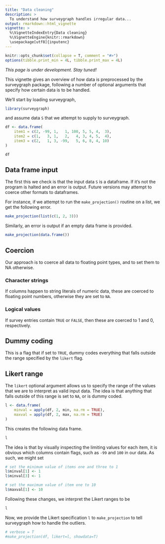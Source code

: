 ```yaml
---
title: "Data cleaning"
description: >
  To understand how surveygraph handles irregular data...
output: rmarkdown::html_vignette
vignette: >
  %\VignetteIndexEntry{Data cleaning}
  %\VignetteEngine{knitr::rmarkdown}
  \usepackage[utf8]{inputenc}
---
```


```r
knitr::opts_chunk$set(collapse = T, comment = "#>")
options(tibble.print_min = 4L, tibble.print_max = 4L)
```

_This page is under development. Stay tuned!_

This vignette gives an overview of how data is preprocessed by the surveygraph
package, following a number of optional arguments that specify how certain data
is to be handled.

We'll start by loading surveygraph,

```r
library(surveygraph)
```

and assume data `S` that we attempt to supply to surveygraph.

```r
df <- data.frame(
	item1 = c(2, -99, 1,   1, 100, 5, 5, 4,  3),
	item2 = c(1,   3, 1,   2,   4, 3, 4, 5,  4), 
	item3 = c(2,   1, 3, -99,   5, 6, 8, 4, 10)
)

df
```

## Data frame input

The first this we check is that the input data `S` is a dataframe. If it's not
the program is halted and an error is output. Future versions may attempt to 
coerce other formats to dataframes.

For instance, if we attempt to run the `make_projection()` routine on a list,
we get the following error.

```r
make_projection(list(c(1, 2, 3)))
```

Similarly, an error is output if an empty data frame is provided.

```r
make_projection(data.frame())
```

## Coercion

Our approach is to coerce all data to floating point types, and to set them to NA
otherwise.

### Character strings

If columns happen to string literals of numeric data, these are coerced to 
floating point numbers, otherwise they are set to `NA`.

### Logical values

If survey entries contain `TRUE` or `FALSE`, then these are coerced to 1 and 0,
respectively.

## Dummy coding

This is a flag that if set to `TRUE`, dummy codes everything that falls outside
the range specified by the `likert` flag.

## Likert range

The `likert` optional argument allows us to specify the range of the values
that we are to interpret as valid input data. The idea is that anything that
falls outside of this range is set to `NA`, or is dummy coded.

```r
l <- data.frame(
	minval = apply(df, 2, min, na.rm = TRUE),
	maxval = apply(df, 2, max, na.rm = TRUE)
)
```
This creates the following data frame.
```r
l
```
The idea is that by visually inspecting the limiting values for each item, it
is obvious which columns contain flags, such as `-99` and `100` in our data. 
As such, we might set 
```r
# set the minimum value of items one and three to 1
l$minval[1] <- 1
l$minval[3] <- 1

# set the maximum value of item one to 10
l$maxval[1] <- 10
```
Following these changes, we interpret the Likert ranges to be
```r
l
```
Now, we provide the Likert specification `l` to `make_projection` to tell surveygraph
how to handle the outliers.
```r
# verbose = T
#make_projection(df, likert=l, showdata=T)
```
